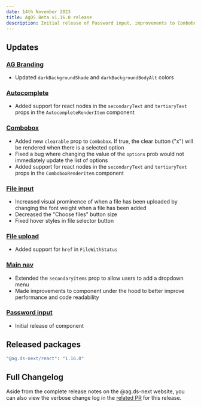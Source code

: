 ```yaml
---
date: 14th November 2023
title: AgDS Beta v1.16.0 release
description: Initial release of Password input, improvements to Combobox, plus various minor bug fixes and improvements.
---
```


## Updates

### [AG Branding](/components/autocomplete)

- Updated `darkBackgroundShade` and `darkBackgroundBodyAlt` colors

### [Autocomplete](/components/autocomplete)

- Added support for react nodes in the `secondaryText` and `tertiaryText` props in the `AutocompleteRenderItem` component

### [Combobox](/components/combobox)

- Added new `clearable` prop to `Combobox`. If true, the clear button ("x") will be rendered when there is a selected option
- Fixed a bug where changing the value of the `options` prob would not immediately update the list of options
- Added support for react nodes in the `secondaryText` and `tertiaryText` props in the `ComboboxRenderItem` component

### [File input](/components/file-input)

- Increased visual prominence of when a file has been uploaded by changing the font weight when a file has been added
- Decreased the "Choose files" button size
- Fixed hover styles in file selector button

### [File upload](/components/file-upload)

- Added support for `href` in `FileWithStatus`

### [Main nav](/components/main-nav)

- Extended the `secondaryItems` prop to allow users to add a dropdown menu
- Made improvements to component under the hood to better improve performance and code readability

### [Password input](/components/password-input)

- Initial release of component

## Released packages

```sh
"@ag.ds-next/react": "1.16.0"
```

## Full Changelog

Aside from the complete release notes on the @ag.ds-next website, you can also view the verbose change log in the [related PR](https://github.com/steelthreads/agds-next/pull/1472) for this release.

